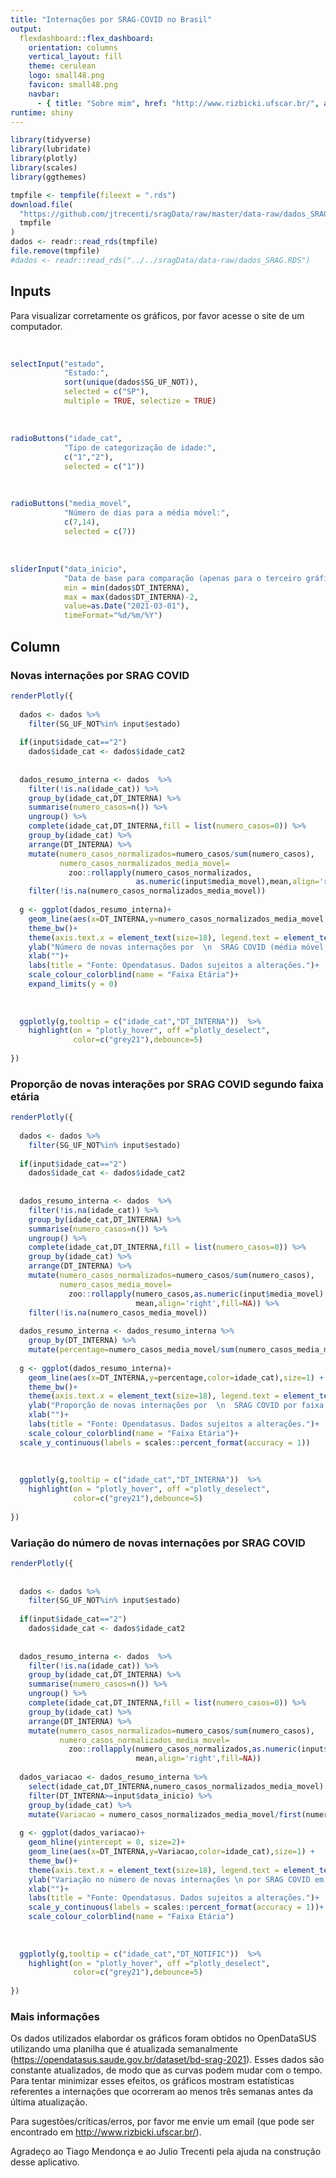 ```yaml
---
title: "Internações por SRAG-COVID no Brasil"
output: 
  flexdashboard::flex_dashboard:
    orientation: columns
    vertical_layout: fill
    theme: cerulean
    logo: small48.png
    favicon: small48.png
    navbar:
      - { title: "Sobre mim", href: "http://www.rizbicki.ufscar.br/", align: right}
runtime: shiny    
---
```


<style>    
.section.sidebar {
background-color: F8F8F8; 
}

.navbar {
background-color:#003D79;
border-color:white;
}
.navbar-brand {
color:white!important;
}

.dygraph-legend {
display: flex;
flex-direction: column;
align-items: center;
border-radius: 5px;
border: 1px solid #888;
padding: 10px;
box-shadow: 1px 1px 1px #CCC;
transition: transform 0.25s;
width: 90px;
}
</style>  

<script src="https://cdnjs.cloudflare.com/ajax/libs/moment.js/2.27.0/locale/pt-br.min.js"></script>

<script>
$(document).ready(function() {
//Locale info
moment.locale('pt-br');

/* Setting legend position */
document.querySelectorAll('.dygraph-legend').forEach(function (el) {
el.left = false;
el.right = true;
})

/* Changing legend except mobile */
if (document.documentElement.clientWidth > 425) {
$('.dygraphs.html-widget').on('mousemove', function (e) {
var _legend = this.querySelector('.dygraph-legend');
var _w = _legend.offsetWidth;


if (document.documentElement.clientWidth - e.pageX < _w && !_legend.left) {
_legend.style.transform = 'translateX(-115%)';
_legend.right = false;
_legend.left = true;
}
else if (document.documentElement.clientWidth - e.pageX >= _w && !_legend.right) {
_legend.style.transform = 'translateX(0)';
_legend.right = true;
_legend.left = false;
}
});
}
});

$('.navbar-logo').wrap('<a href="http://www.small.ufscar.br/">');
</script>

```r
library(tidyverse)
library(lubridate)
library(plotly)
library(scales)
library(ggthemes)

tmpfile <- tempfile(fileext = ".rds")
download.file(
  "https://github.com/jtrecenti/sragData/raw/master/data-raw/dados_SRAG.RDS",
  tmpfile
)
dados <- readr::read_rds(tmpfile)
file.remove(tmpfile)
#dados <- readr::read_rds("../../sragData/data-raw/dados_SRAG.RDS")
```


Inputs {.sidebar}
----------------------------------

Para visualizar corretamente os gráficos, por favor acesse
o site de um computador.

<br>


```r

selectInput("estado",
            "Estado:",
            sort(unique(dados$SG_UF_NOT)),
            selected = c("SP"), 
            multiple = TRUE, selectize = TRUE)
``` 
<br>


```r
radioButtons("idade_cat",
            "Tipo de categorização de idade:",
            c("1","2"),
            selected = c("1"))
``` 
<br>


```r
radioButtons("media_movel",
            "Número de dias para a média móvel:",
            c(7,14),
            selected = c(7))
``` 
<br>


```r
sliderInput("data_inicio",
            "Data de base para comparação (apenas para o terceiro gráfico):",
            min = min(dados$DT_INTERNA),
            max = max(dados$DT_INTERNA)-2,
            value=as.Date("2021-03-01"),
            timeFormat="%d/%m/%Y")
```


Column {.tabset}
------------------------------------- 

### Novas internações por SRAG COVID

```r
renderPlotly({
  
  dados <- dados %>% 
    filter(SG_UF_NOT%in% input$estado) 
  
  if(input$idade_cat=="2")
    dados$idade_cat <- dados$idade_cat2
  
  
  dados_resumo_interna <- dados  %>% 
    filter(!is.na(idade_cat)) %>% 
    group_by(idade_cat,DT_INTERNA) %>% 
    summarise(numero_casos=n()) %>% 
    ungroup() %>% 
    complete(idade_cat,DT_INTERNA,fill = list(numero_casos=0)) %>% 
    group_by(idade_cat) %>% 
    arrange(DT_INTERNA) %>% 
    mutate(numero_casos_normalizados=numero_casos/sum(numero_casos),
           numero_casos_normalizados_media_movel=
             zoo::rollapply(numero_casos_normalizados,
                            as.numeric(input$media_movel),mean,align='right',fill=NA)) %>% 
    filter(!is.na(numero_casos_normalizados_media_movel))
  
  g <- ggplot(dados_resumo_interna)+
    geom_line(aes(x=DT_INTERNA,y=numero_casos_normalizados_media_movel,color=idade_cat),size=1) +
    theme_bw()+
    theme(axis.text.x = element_text(size=18), legend.text = element_text(size = 14),legend.title = element_text( size = 16,face="bold"),axis.title=element_text(size=18),plot.title = element_text(size=12))+
    ylab("Número de novas internações por  \n  SRAG COVID (média móvel padronizada por idade)")+
    xlab("")+
    labs(title = "Fonte: Opendatasus. Dados sujeitos a alterações.")+
    scale_colour_colorblind(name = "Faixa Etária")+
    expand_limits(y = 0)
  
  
  
  ggplotly(g,tooltip = c("idade_cat","DT_INTERNA"))  %>% 
    highlight(on = "plotly_hover", off ="plotly_deselect",
              color=c("grey21"),debounce=5)
  
})
```


### Proporção de novas interações por SRAG COVID segundo faixa etária

```r
renderPlotly({
  
  dados <- dados %>% 
    filter(SG_UF_NOT%in% input$estado)
  
  if(input$idade_cat=="2")
    dados$idade_cat <- dados$idade_cat2
  
  
  dados_resumo_interna <- dados  %>% 
    filter(!is.na(idade_cat)) %>% 
    group_by(idade_cat,DT_INTERNA) %>% 
    summarise(numero_casos=n()) %>% 
    ungroup() %>% 
    complete(idade_cat,DT_INTERNA,fill = list(numero_casos=0)) %>% 
    group_by(idade_cat) %>% 
    arrange(DT_INTERNA) %>% 
    mutate(numero_casos_normalizados=numero_casos/sum(numero_casos),
           numero_casos_media_movel=
             zoo::rollapply(numero_casos,as.numeric(input$media_movel),
                            mean,align='right',fill=NA)) %>% 
    filter(!is.na(numero_casos_media_movel))
  
  dados_resumo_interna <- dados_resumo_interna %>% 
    group_by(DT_INTERNA) %>% 
    mutate(percentage=numero_casos_media_movel/sum(numero_casos_media_movel))
  
  g <- ggplot(dados_resumo_interna)+
    geom_line(aes(x=DT_INTERNA,y=percentage,color=idade_cat),size=1) +
    theme_bw()+
    theme(axis.text.x = element_text(size=18), legend.text = element_text(size = 14),legend.title = element_text( size = 16,face="bold"),axis.title=element_text(size=18),plot.title = element_text(size=12))+
    ylab("Proporção de novas internações por  \n  SRAG COVID por faixa etária (média móvel)")+
    xlab("")+
    labs(title = "Fonte: Opendatasus. Dados sujeitos a alterações.")+
    scale_colour_colorblind(name = "Faixa Etária")+
  scale_y_continuous(labels = scales::percent_format(accuracy = 1))
  
  
  
  ggplotly(g,tooltip = c("idade_cat","DT_INTERNA"))  %>% 
    highlight(on = "plotly_hover", off ="plotly_deselect",
              color=c("grey21"),debounce=5)
  
})
```




### Variação do número de novas internações por SRAG COVID

```r
renderPlotly({
  
  
  dados <- dados %>% 
    filter(SG_UF_NOT%in% input$estado)
  
  if(input$idade_cat=="2")
    dados$idade_cat <- dados$idade_cat2
  
  
  dados_resumo_interna <- dados  %>% 
    filter(!is.na(idade_cat)) %>% 
    group_by(idade_cat,DT_INTERNA) %>% 
    summarise(numero_casos=n()) %>% 
    ungroup() %>% 
    complete(idade_cat,DT_INTERNA,fill = list(numero_casos=0)) %>% 
    group_by(idade_cat) %>% 
    arrange(DT_INTERNA) %>% 
    mutate(numero_casos_normalizados=numero_casos/sum(numero_casos),
           numero_casos_normalizados_media_movel=
             zoo::rollapply(numero_casos_normalizados,as.numeric(input$media_movel),
                            mean,align='right',fill=NA)) 
  
  dados_variacao <- dados_resumo_interna %>% 
    select(idade_cat,DT_INTERNA,numero_casos_normalizados_media_movel) %>% 
    filter(DT_INTERNA>=input$data_inicio) %>% 
    group_by(idade_cat) %>% 
    mutate(Variacao = numero_casos_normalizados_media_movel/first(numero_casos_normalizados_media_movel)-1) 
  
  g <- ggplot(dados_variacao)+
    geom_hline(yintercept = 0, size=2)+
    geom_line(aes(x=DT_INTERNA,y=Variacao,color=idade_cat),size=1) +
    theme_bw()+
    theme(axis.text.x = element_text(size=18), legend.text = element_text(size = 14),legend.title = element_text( size = 16,face="bold"),axis.title=element_text(size=18),plot.title = element_text(size=12))+
    ylab("Variação no número de novas internações \n por SRAG COVID em relação à data de início")+
    xlab("")+
    labs(title = "Fonte: Opendatasus. Dados sujeitos a alterações.")+
    scale_y_continuous(labels = scales::percent_format(accuracy = 1))+ 
    scale_colour_colorblind(name = "Faixa Etária")
  
  
  
  ggplotly(g,tooltip = c("idade_cat","DT_NOTIFIC"))  %>% 
    highlight(on = "plotly_hover", off ="plotly_deselect",
              color=c("grey21"),debounce=5)
  
})
```


### Mais informações


Os dados utilizados  elabordar os gráficos 
foram obtidos no OpenDataSUS utilizando uma planilha que é atualizada semanalmente ([https://opendatasus.saude.gov.br/dataset/bd-srag-2021](https://opendatasus.saude.gov.br/dataset/bd-srag-2021)).
Esses dados são constante atualizados, de modo que as curvas podem
mudar com o tempo. Para tentar minimizar esses efeitos,
os gráficos mostram estatísticas referentes a internações que ocorreram ao menos três semanas antes da última atualização.

Para sugestões/críticas/erros, por favor me envie um email (que pode ser encontrado em [http://www.rizbicki.ufscar.br/](http://www.rizbicki.ufscar.br/)).

Agradeço ao Tiago Mendonça e ao Julio Trecenti pela ajuda
na construção desse aplicativo.
